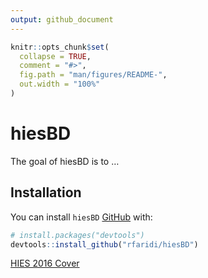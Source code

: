 ```yaml
---
output: github_document
---
```


<!-- README.md is generated from README.Rmd. Please edit that file -->

```r
knitr::opts_chunk$set(
  collapse = TRUE,
  comment = "#>",
  fig.path = "man/figures/README-",
  out.width = "100%"
)
```

# hiesBD

<!-- badges: start -->
<!-- badges: end -->

The goal of hiesBD is to ...

## Installation

You can install `hiesBD` [GitHub](https://github.com/) with:

``` r
# install.packages("devtools")
devtools::install_github("rfaridi/hiesBD")
```


[HIES 2016 Cover](./man/HIES_2016/html_summary_stats/hies2016_cover.html)

